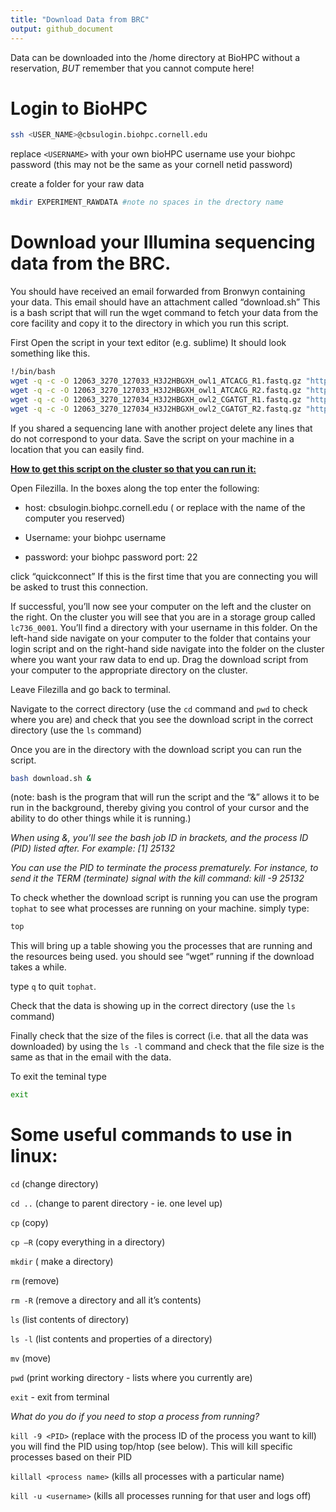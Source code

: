 ```yaml
---
title: "Download Data from BRC"
output: github_document
---
```


Data can be downloaded into the /home directory at BioHPC without a reservation, *BUT* remember that you cannot compute here!

# Login to BioHPC

```bash
ssh <USER_NAME>@cbsulogin.biohpc.cornell.edu 
```

replace `<USERNAME>` with your own bioHPC username use your biohpc password (this may not be the same as your cornell netid password)

create a folder for your raw data

```bash
mkdir EXPERIMENT_RAWDATA #note no spaces in the drectory name
```

# Download your Illumina sequencing data from the BRC.

You should have received an email forwarded from Bronwyn containing your data. This email should have an attachment called "download.sh" This is a bash script that will run the wget command to fetch your data from the core facility and copy it to the directory in which you run this script.

First Open the script in your text editor (e.g. sublime) It should look something like this.

```bash
!/bin/bash
wget -q -c -O 12063_3270_127033_H3J2HBGXH_owl1_ATCACG_R1.fastq.gz "http://cbsuapps.biohpc.cornell.edu/Sequencing/showseqfile.aspx?mode=http&cntrl=673407425&refid=822342"
wget -q -c -O 12063_3270_127033_H3J2HBGXH_owl1_ATCACG_R2.fastq.gz "http://cbsuapps.biohpc.cornell.edu/Sequencing/showseqfile.aspx?mode=http&cntrl=429994818&refid=822343"
wget -q -c -O 12063_3270_127034_H3J2HBGXH_owl2_CGATGT_R1.fastq.gz "http://cbsuapps.biohpc.cornell.edu/Sequencing/showseqfile.aspx?mode=http&cntrl=810767335&refid=822344"
wget -q -c -O 12063_3270_127034_H3J2HBGXH_owl2_CGATGT_R2.fastq.gz "http://cbsuapps.biohpc.cornell.edu/Sequencing/showseqfile.aspx?mode=http&cntrl=1853097718&refid=822345"
```

If you shared a sequencing lane with another project delete any lines that do not correspond to your data. Save the script on your machine in a location that you can easily find.

[**How to get this script on the cluster so that you can run it:**]{.underline}

Open Filezilla. In the boxes along the top enter the following:

-   host: cbsulogin.biohpc.cornell.edu ( or replace with the name of the computer you reserved)

-   Username: your biohpc username

-   password: your biohpc password port: 22

click "quickconnect" If this is the first time that you are connecting you will be asked to trust this connection.

If successful, you'll now see your computer on the left and the cluster on the right. On the cluster you will see that you are in a storage group called `lc736_0001`. You'll find a directory with your username in this folder. On the left-hand side navigate on your computer to the folder that contains your login script and on the right-hand side navigate into the folder on the cluster where you want your raw data to end up. Drag the download script from your computer to the appropriate directory on the cluster.

Leave Filezilla and go back to terminal.

Navigate to the correct directory (use the `cd` command and `pwd` to check where you are) and check that you see the download script in the correct directory (use the `ls` command)

Once you are in the directory with the download script you can run the script.

```bash
bash download.sh &
```

(note: bash is the program that will run the script and the "&" allows it to be run in the background, thereby giving you control of your cursor and the ability to do other things while it is running.)

*When using &, you'll see the bash job ID in brackets, and the process ID (PID) listed after. For example: [1] 25132*

*You can use the PID to terminate the process prematurely. For instance, to send it the TERM (terminate) signal with the kill command: kill -9 25132*

To check whether the download script is running you can use the program `tophat` to see what processes are running on your machine. simply type:

```bash
top 
```

This will bring up a table showing you the processes that are running and the resources being used. you should see "wget" running if the download takes a while.

type `q` to quit `tophat`.

Check that the data is showing up in the correct directory (use the `ls` command)

Finally check that the size of the files is correct (i.e. that all the data was downloaded) by using the `ls -l` command and check that the file size is the same as that in the email with the data.

To exit the teminal type

```bash
exit
```

# Some useful commands to use in linux:

`cd` (change directory)

`cd ..` (change to parent directory - ie. one level up)

`cp` (copy)

`cp –R` (copy everything in a directory)

`mkdir` ( make a directory)

`rm` (remove)

`rm -R` (remove a directory and all it's contents)

`ls` (list contents of directory)

`ls -l` (list contents and properties of a directory)

`mv` (move)

`pwd` (print working directory - lists where you currently are)

`exit` - exit from terminal

*What do you do if you need to stop a process from running?*

`kill -9 <PID>` (replace <PID> with the process ID of the process you want to kill) you will find the PID using top/htop (see below). This will kill specific processes based on their PID

`killall <process name>` (kills all processes with a particular name)

`kill -u <username>` (kills all processes running for that user and logs off)
